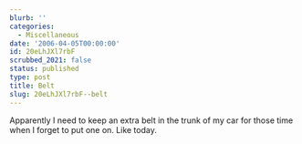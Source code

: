 ```yaml
---
blurb: ''
categories:
  - Miscellaneous
date: '2006-04-05T00:00:00'
id: 20eLhJXl7rbF
scrubbed_2021: false
status: published
type: post
title: Belt
slug: 20eLhJXl7rbF--belt
---
```


Apparently I need to keep an extra belt in the trunk of my car for
those time when I forget to put one on. Like today.
